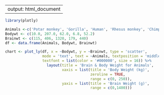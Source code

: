 --
output: html_document
--
```r
library(plotly)

Animals <-c('Potar monkey', 'Gorilla', 'Human', 'Rhesus monkey', 'Chimp')
Bodywt <- c(10.0, 207.0, 62.0, 6.8, 52.2)
Brainwt <- c(115, 406, 1320, 179, 440)
df <- data.frame(Animals, Bodywt, Brainwt)

chart <- plot_ly(df, x = ~Bodywt, y = ~Brainwt, type = 'scatter',
                 mode = 'text', text = ~Animals, textposition = 'middle right',
                 textfont = list(color = '#000000', size = 16)) %>% 
                   layout(title = 'Brain & Body Weight for Animals',
                          xaxis = list(title = 'Body Weight (kg)',
                                       zeroline = TRUE,
                                       range = c(0, 250)),
                          yaxis = list(title = 'Brain Weight (g)',
                                       range = c(0,1400)))
```